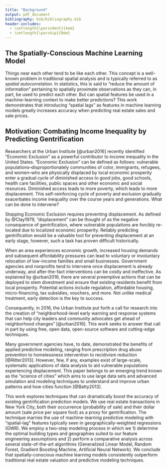 ```yaml
---
title: "Background"
output: pdf_document
bibliography: bib/bibliography.bib
header-includes:
  - \setlength{\parindent}{4em}
  - \setlength{\parskip}{0em}
---
```


## The Spatially-Conscious Machine Learning Model

Things near each other tend to be like each other. This concept is a well-known problem in traditional spatial analysis and is typically referred to as _spatial autocorrelation_. In statistics, this is said to “reduce the amount of information” pertaining to spatially proximate observations as they can, in part, be used to predict each other. But can spatial features be used in a machine-learning context to make better predictions? This work demonstrates that introducing "spatial lags" as features in machine learning models greatly increases accuracy when predicting real estate sales and sale prices. 

## Motivation: Combating Income Inequality by Predicting Gentrification

Researchers at the Urban Institute [@urban2016] recently identified “Economic Exclusion” as a powerful contributor to income inequality in the United States. "Economic Exclusion" can be defined as follows: vulnerable populations--disproportionately communities of color, immigrants, refugees, and women--who are physically displaced by local economic prosperity enter a gradual cycle of diminished access to good jobs, good schools, health care facilities, public spaces and other economic and social resources. Diminished access leads to more poverty, which leads to more displacement. This self-reinforcing cycle of poverty and exclusion gradually exacerbates income inequality over the course years and generations. What can be done to intervene?

Stopping Economic Exclusion requires preventing displacement. As defined by @Clay1979, "displacement" can be thought of as the negative consequence of gentrification, where vulnerable populations are forcibly re-located due to localized economic prosperity. Reliably predicting gentrification would be a valuable tool for preventing displacement at an early stage, however, such a task has proven difficult historically. 

When an area experiences economic growth, increased housing demands and subsequent affordability pressures can lead to voluntary or involuntary relocation of low-income families and small businesses. Government agencies and nonprofits tend to intervene once displacement is already underway, and after-the-fact interventions can be costly and ineffective. As explained by @urban2016, there are several preemptive actions that can be deployed to stem divestment and ensure that existing residents benefit from local prosperity. Potential actions include regulation, affordable housing, micro-financing, tax subsidies, vouchers, and more. Not unlike medical treatment, early detection is the key to success. 

Consequently, in 2016, the Urban Institute put forth a call for research into the creation of “neighborhood-level early warning and response systems that can help city leaders and community advocates get ahead of neighborhood changes" [@urban2016]. This work seeks to answer that call in part by using free, open data, open-source software and cutting-edge techniques. 

Many government agencies have, to date, demonstrated the benefits of applied predictive modeling, ranging from prescription drug abuse prevention to homelessness intervention to recidivism reduction [@Ritter2013]. However, few, if any, examples exist of large-scale, systematic applications of data analysis to aid vulnerable populations experiencing displacement. This paper belongs to an emerging trend known as the “science of cities” which aims to use large data sets and advanced simulation and modeling techniques to understand and improve urban patterns and how cities function [@Batty2013]. 

This work explores techniques that can dramatically boost the accuracy of existing gentrification prediction models. We use real estate transactions in New York City, both their occurrence (probability of sale) and their dollar amount (sale price per square foot) as a proxy for gentrification. The technique marries the use of machine-learning predictive modeling with "spatial-lag" features typically seen in geographically-weighted regressions (GWR). We employ a two-step modeling process in which we 1) determine the optimal building types and geographies suited to our feature engineering assumptions and 2) perform a comparative analysis across several state-of-the-art algorithms (Generalized Linear Model, Random Forest, Gradient Boosting Machine, Artificial Neural Network). We conclude that spatially-conscious machine learning models consistently outperform traditional real estate valuation and predictive modeling techniques.

